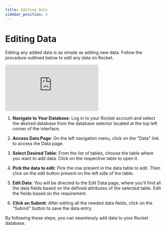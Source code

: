 ```yaml
---
title: Editing Data
sidebar_position: 3
---
```


# Editing Data

Editing any added data is as simple as adding new data. Follow the procedure outlined below to edit any data on Rocket.

<div class="videowrapper">
  <iframe
    src="https://www.youtube.com/embed/WJNKy-kNr5E?rel=0"
    title="YouTube video 
      player"
    frameborder="0"
    allow="accelerometer; autoplay; clipboard-write; 
      encrypted-media; gyroscope; picture-in-picture"
    allowfullscreen
  ></iframe>
</div>

1. **Navigate to Your Database**: Log in to your Rocket account and select the desired database from the database selector located at the top left corner of the interface.

2. **Access Data Page**: On the left navigation menu, click on the "Data" link to access the Data page.

3. **Select Desired Table**: From the list of tables, choose the table where you want to add data. Click on the respective table to open it.

4. **Pick the data to edit**: Pick the row present in the data table to edit. Then click on the edit button present on the left side of the table.

5. **Edit Data**: You will be directed to the Edit Data page, where you'll find all the data fields based on the defined attributes of the selected table. Edit the fields based on the requirement.

6. **Click on Submit**: After editing all the needed data fields, click on the "Submit" button to save the data entry.

By following these steps, you can seamlessly add data to your Rocket database.
